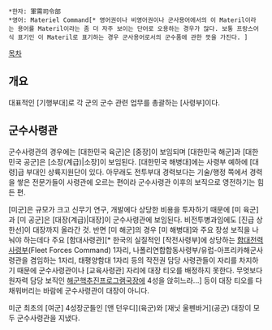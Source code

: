  *한자: 軍需司令部
 *영어: Materiel Command[* 영어권이나 비영어권이나 군사용어에서의 이 Materi{{{+1 E}}}l이라는 용어를 Materi{{{+1 A}}}l이라는 좀 더 자주 보이는 단어로 오용하는 경우가 많다. 보통 프랑스어식 표기인 이 Materi{{{+1 E}}}l로 표기하는 경우 군사용어로서의 군수품에 관한 뜻을 가진다. ]

[[목차]]
== 개요 ==
대표적인 [기행부대]로 각 군의 군수 관련 업무를 총괄하는 [사령부]이다.

== 군수사령관 ==
군수사령관의 경우에는 [대한민국 육군]은 [중장]이 보임되며 [대한민국 해군]과 [대한민국 공군]은 [소장(계급)|소장]이 보임된다. [대한민국 해병대]에는 사령부 예하에 [대령]급 부대인 상륙지원단이 있다. 아무래도 전투부대 경력보다는 기술/행정 쪽에서 경력을 쌓은 전문가들이 사령관에 오르는 편이라 군수사령관 이후의 보직으로 영전하기는 힘든 편.

[미군]은 규모가 크고 신무기 연구, 개발에다 상당한 비용을 투자하기 때문에 [미 육군]과 [미 공군]은 [대장(계급)|대장]이 군수사령관에 보임된다. 비전투병과임에도 [진급 상한선]이 대장까지 올라간 것. 반면 [미 해군]의 경우 [미 해병대]와 주요 장성 보직을 나눠야 하는데다 주요 [함대사령관][* 한국의 실질적인 [작전사령부]에 상당하는 [[함대전력사령부]](Fleet Forces Command) 1자리, 나폴리연합합동사령부/유럽-아프리카해군사령관을 겸임하는 1자리, 태평양함대 1자리 등의 작전권 담당 사령관들이 자리를 차지하기 때문에 군수사령관이나 [교육사령관] 자리에 대장 티오를 배정하지 못한다. 무엇보다 원자력 담당 보직인 [[해군핵추진프로그램]]국장에 4성을 앉히느라...] 등이 대장 티오를 다 채워버리는 바람에 군수사령관이 대장이 아니다.

미군 최초의 [여군] 4성장군들인 [앤 던우디](육군)와 [재닛 울펜바거](공군) 대장이 모두 군수사령관을 지냈다.
